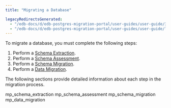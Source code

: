 ```yaml
---
title: "Migrating a Database"

legacyRedirectsGenerated:
  - "/edb-docs/d/edb-postgres-migration-portal/user-guides/user-guide/3.0.1/mp_migrating_database.html"
  - "/edb-docs/d/edb-postgres-migration-portal/user-guides/user-guide/latest/mp_migrating_database.html"
---
```


<div id="mp_migrating_database" class="registered_link"></div>

To migrate a database, you must complete the following steps:

1.  Perform a [Schema Extraction](01_mp_schema_extraction/#mp_schema_extraction).
2.  Perform a [Schema Assessment](02_mp_schema_assessment/#mp_schema_assessment).
3.  Perform a [Schema Migration](03_mp_schema_migration/#mp_schema_migration).
4.  Perform a [Data Migration](04_mp_data_migration/#mp_data_migration).

The following sections provide detailed information about each step in the migration process.

<div class="toctree" maxdepth="3">

mp_schema_extraction mp_schema_assessment mp_schema_migration mp_data_migration

</div>
